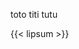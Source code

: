 ```{=latex}
% Chapter Three:
\clearpage % next chapter may begin recto or verso
\begin{ChapterStart}
\vspace*{3\nbs}
\ChapterTitle{Chapter Three}
\end{ChapterStart}
```

toto titi tutu

{{< lipsum >}}

